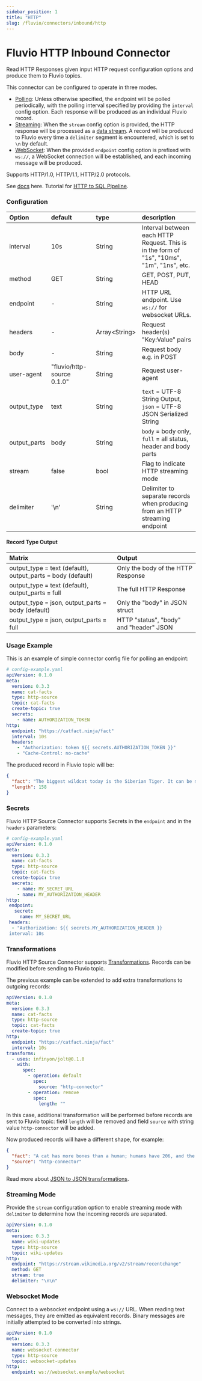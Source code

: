 ```yaml
---
sidebar_position: 1
title: "HTTP"
slug: /fluvio/connectors/inbound/http
---
```


# Fluvio HTTP Inbound Connector

Read HTTP Responses given input HTTP request configuration options and produce them
to Fluvio topics.

This connector can be configured to operate in three modes.

- [Polling](#usage-example): Unless otherwise specified, the endpoint will be polled periodically, with the polling interval specified by providing the `interval` config option. Each response will be produced as an individual Fluvio record.
- [Streaming](#streaming-mode): When the `stream` config option is provided, the HTTP response will be processed as a [data stream](https://en.wikipedia.org/wiki/Chunked_transfer_encoding). A record will be produced to Fluvio every time a `delimiter` segment is encountered, which is set to `\n` by default.
- [WebSocket](#websocket-mode): When the provided `endpoint` config option is prefixed with `ws://`, a WebSocket connection will be established, and each incoming message will be produced.

Supports HTTP/1.0, HTTP/1.1, HTTP/2.0 protocols.

See [docs](https://www.fluvio.io/connectors/inbound/http/) here.
Tutorial for [HTTP to SQL Pipeline](https://www.fluvio.io/docs/tutorials/data-pipeline/).

### Configuration
| Option       | default                    | type    | description                                                                                |
| :------------| :--------------------------| :-----  | :----------------------------------------------------------------------------------------- |
| interval     | 10s                        | String  | Interval between each HTTP Request. This is in the form of "1s", "10ms", "1m", "1ns", etc. |
| method       | GET                        | String  | GET, POST, PUT, HEAD                                                                       |
| endpoint     | -                          | String  | HTTP URL endpoint. Use `ws://` for websocket URLs.                                         |
| headers      | -                          | Array\<String\> | Request header(s) "Key:Value" pairs                                                |
| body         | -                          | String  | Request body e.g. in POST                                                                  |
| user-agent   | "fluvio/http-source 0.1.0" | String  | Request user-agent                                                                         |
| output_type  | text                       | String  | `text` = UTF-8 String Output, `json` = UTF-8 JSON Serialized String                        |
| output_parts | body                       | String  | `body` = body only, `full` = all status, header and body parts                             |
| stream       | false                      | bool    | Flag to indicate HTTP streaming mode                                                       |
| delimiter    | '\n'                       | String  | Delimiter to separate records when producing from an HTTP streaming endpoint               |

#### Record Type Output
| Matrix                                                      | Output                                  |
| :---------------------------------------------------------- | :-------------------------------------- |
| output_type = text (default), output_parts = body (default) | Only the body of the HTTP Response      |
| output_type = text (default), output_parts = full           | The full HTTP Response                  |
| output_type = json, output_parts = body (default)           | Only the "body" in JSON struct          |
| output_type = json, output_parts = full                     | HTTP "status", "body" and "header" JSON |


### Usage Example

This is an example of simple connector config file for polling an endpoint:

```yaml
# config-example.yaml
apiVersion: 0.1.0
meta:
  version: 0.3.3
  name: cat-facts
  type: http-source
  topic: cat-facts
  create-topic: true
  secrets:
    - name: AUTHORIZATION_TOKEN
http:
  endpoint: "https://catfact.ninja/fact"
  interval: 10s
  headers:
    - "Authorization: token ${{ secrets.AUTHORIZATION_TOKEN }}"
    - "Cache-Control: no-cache"
```

The produced record in Fluvio topic will be:
```json
{
  "fact": "The biggest wildcat today is the Siberian Tiger. It can be more than 12 feet (3.6 m) long (about the size of a small car) and weigh up to 700 pounds (317 kg).",
  "length": 158
}
```
### Secrets

Fluvio HTTP Source Connector supports Secrets in the `endpoint` and in the `headers` parameters:

```yaml
# config-example.yaml
apiVersion: 0.1.0
meta:
  version: 0.3.3
  name: cat-facts
  type: http-source
  topic: cat-facts
  create-topic: true
  secrets:
    - name: MY_SECRET_URL
    - name: MY_AUTHORIZATION_HEADER
http:
 endpoint:
   secret:
     name: MY_SECRET_URL
 headers:
  - "Authorization: ${{ secrets.MY_AUTHORIZATION_HEADER }}
 interval: 10s
```


### Transformations
Fluvio HTTP Source Connector supports [Transformations](https://www.fluvio.io/docs/concepts/transformations-chain/). Records can be modified before sending to Fluvio topic.

The previous example can be extended to add extra transformations to outgoing records:
```yaml title="config-example.yaml"
apiVersion: 0.1.0
meta:
  version: 0.3.3
  name: cat-facts
  type: http-source
  topic: cat-facts
  create-topic: true
http:
  endpoint: "https://catfact.ninja/fact"
  interval: 10s
transforms:
  - uses: infinyon/jolt@0.1.0
    with:
      spec:
        - operation: default
          spec:
            source: "http-connector"
        - operation: remove
          spec:
            length: ""
```
In this case, additional transformation will be performed before records are sent to Fluvio topic: field `length` will be removed and
field `source` with string value `http-connector` will be added.

Now produced records will have a different shape, for example:
```json
{
  "fact": "A cat has more bones than a human; humans have 206, and the cat - 230.",
  "source": "http-connector"
}
```

Read more about [JSON to JSON transformations](https://www.fluvio.io/smartmodules/certified/jolt/).

### Streaming Mode

Provide the `stream` configuration option to enable streaming mode with `delimiter` to determine how the incoming records are separated.

```yaml title="config-example.yaml"
apiVersion: 0.1.0
meta:
  version: 0.3.3
  name: wiki-updates
  type: http-source
  topic: wiki-updates
http:
  endpoint: "https://stream.wikimedia.org/v2/stream/recentchange"
  method: GET
  stream: true
  delimiter: "\n\n"
```

### Websocket Mode
Connect to a websocket endpoint using a `ws://` URL. When reading text messages, they are emitted as equivalent records. Binary messages are initially attempted to be converted into strings.

```yaml title="config-example.yaml"
apiVersion: 0.1.0
meta:
  version: 0.3.3
  name: websocket-connector
  type: http-source
  topic: websocket-updates
http:
  endpoint: ws://websocket.example/websocket
```
